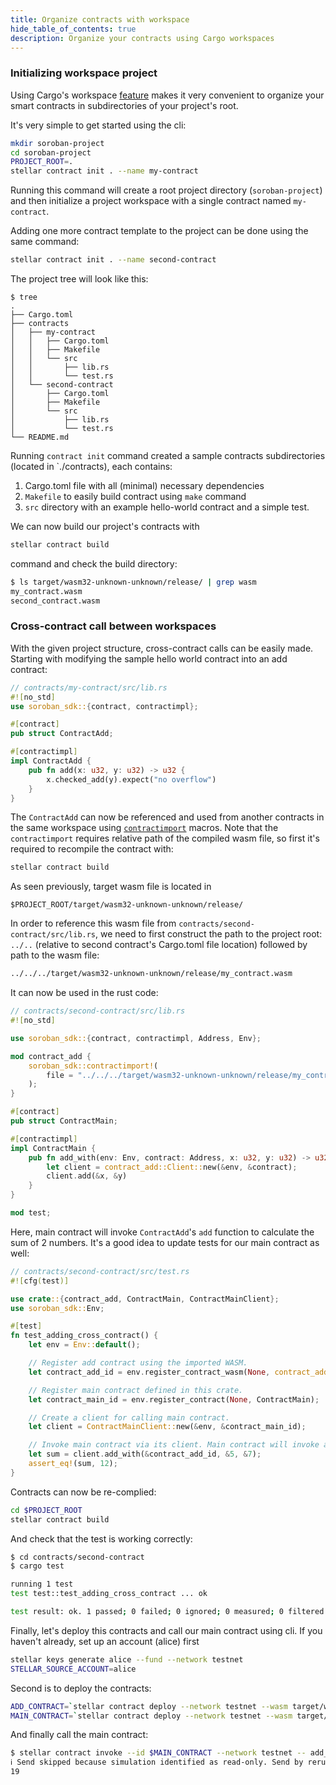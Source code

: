 ```yaml
---
title: Organize contracts with workspace
hide_table_of_contents: true
description: Organize your contracts using Cargo workspaces
---
```


### Initializing workspace project

Using Cargo's workspace [feature](https://doc.rust-lang.org/book/ch14-03-cargo-workspaces.html) makes it very convenient to organize your smart contracts in subdirectories of your project's root.

It's very simple to get started using the cli:

```bash
mkdir soroban-project
cd soroban-project
PROJECT_ROOT=.
stellar contract init . --name my-contract
```

Running this command will create a root project directory (`soroban-project`) and then initialize a project workspace with a single contract named `my-contract`.

Adding one more contract template to the project can be done using the same command:

```bash
stellar contract init . --name second-contract
```

The project tree will look like this:

```
$ tree
.
├── Cargo.toml
├── contracts
│   ├── my-contract
│   │   ├── Cargo.toml
│   │   ├── Makefile
│   │   └── src
│   │       ├── lib.rs
│   │       └── test.rs
│   └── second-contract
│       ├── Cargo.toml
│       ├── Makefile
│       └── src
│           ├── lib.rs
│           └── test.rs
└── README.md
```

Running `contract init` command created a sample contracts subdirectories (located in `./contracts), each contains:

1. Cargo.toml file with all (minimal) necessary dependencies
2. `Makefile` to easily build contract using `make` command
3. `src` directory with an example hello-world contract and a simple test.

We can now build our project's contracts with

```bash
stellar contract build
```

command and check the build directory:

```bash
$ ls target/wasm32-unknown-unknown/release/ | grep wasm
my_contract.wasm
second_contract.wasm
```

### Cross-contract call between workspaces

With the given project structure, cross-contract calls can be easily made. Starting with modifying the sample hello world contract into an add contract:

```rust
// contracts/my-contract/src/lib.rs
#![no_std]
use soroban_sdk::{contract, contractimpl};

#[contract]
pub struct ContractAdd;

#[contractimpl]
impl ContractAdd {
    pub fn add(x: u32, y: u32) -> u32 {
        x.checked_add(y).expect("no overflow")
    }
}
```

The `ContractAdd` can now be referenced and used from another contracts in the same workspace using [`contractimport`](https://docs.rs/soroban-sdk/latest/soroban_sdk/macro.contractimport.html) macros. Note that the `contractimport` requires relative path of the compiled wasm file, so first it's required to recompile the contract with:

```bash
stellar contract build
```

As seen previously, target wasm file is located in

```
$PROJECT_ROOT/target/wasm32-unknown-unknown/release/
```

In order to reference this wasm file from `contracts/second-contract/src/lib.rs`, we need to first construct the path to the project root: `../..` (relative to second contract's Cargo.toml file location) followed by path to the wasm file:

```bash
../../../target/wasm32-unknown-unknown/release/my_contract.wasm
```

It can now be used in the rust code:

```rust
// contracts/second-contract/src/lib.rs
#![no_std]

use soroban_sdk::{contract, contractimpl, Address, Env};

mod contract_add {
    soroban_sdk::contractimport!(
        file = "../../../target/wasm32-unknown-unknown/release/my_contract.wasm"
    );
}

#[contract]
pub struct ContractMain;

#[contractimpl]
impl ContractMain {
    pub fn add_with(env: Env, contract: Address, x: u32, y: u32) -> u32 {
        let client = contract_add::Client::new(&env, &contract);
        client.add(&x, &y)
    }
}

mod test;
```

Here, main contract will invoke `ContractAdd`'s `add` function to calculate the sum of 2 numbers. It's a good idea to update tests for our main contract as well:

```rust
// contracts/second-contract/src/test.rs
#![cfg(test)]

use crate::{contract_add, ContractMain, ContractMainClient};
use soroban_sdk::Env;

#[test]
fn test_adding_cross_contract() {
    let env = Env::default();

    // Register add contract using the imported WASM.
    let contract_add_id = env.register_contract_wasm(None, contract_add::WASM);

    // Register main contract defined in this crate.
    let contract_main_id = env.register_contract(None, ContractMain);

    // Create a client for calling main contract.
    let client = ContractMainClient::new(&env, &contract_main_id);

    // Invoke main contract via its client. Main contract will invoke add contract.
    let sum = client.add_with(&contract_add_id, &5, &7);
    assert_eq!(sum, 12);
}
```

Contracts can now be re-complied:

```bash
cd $PROJECT_ROOT
stellar contract build
```

And check that the test is working correctly:

```bash
$ cd contracts/second-contract
$ cargo test

running 1 test
test test::test_adding_cross_contract ... ok

test result: ok. 1 passed; 0 failed; 0 ignored; 0 measured; 0 filtered out; finished in 0.01s
```

Finally, let's deploy this contracts and call our main contract using cli. If you haven't already, set up an account (alice) first

```bash
stellar keys generate alice --fund --network testnet
STELLAR_SOURCE_ACCOUNT=alice
```

Second is to deploy the contracts:

```bash
ADD_CONTRACT=`stellar contract deploy --network testnet --wasm target/wasm32-unknown-unknown/release/my_contract.wasm`
MAIN_CONTRACT=`stellar contract deploy --network testnet --wasm target/wasm32-unknown-unknown/release/second_contract.wasm`
```

And finally call the main contract:

```bash
$ stellar contract invoke --id $MAIN_CONTRACT --network testnet -- add_with --contract $ADD_CONTRACT --x 9 --y 10
ℹ️ Send skipped because simulation identified as read-only. Send by rerunning with `--send=yes`.
19
```
